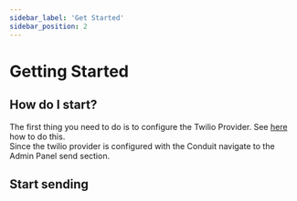 ```yaml
---
sidebar_label: 'Get Started'
sidebar_position: 2
---
```


# Getting Started

## How do I start?

The first thing you need to do is to configure the Twilio Provider. See [here](./config#setting-up-twilio-provider) how to do this.<br />
Since the twilio provider is configured with the Conduit navigate to the Admin Panel send section.

## Start sending
